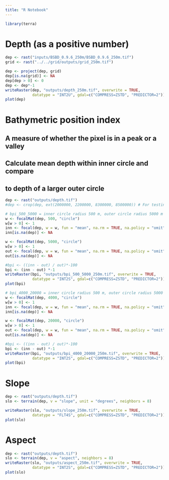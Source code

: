 ```yaml
---
title: "R Notebook"
---
```


```r
library(terra)
```

# Depth (as a positive number)
```r
dep <- rast("inputs/BSBD_0.9.6_250m/BSBD_0.9.6_250m.tif")
grid <- rast("../../grid/outputs/grid_250m.tif")

dep <- project(dep, grid)
dep[is.na(grid)] <- NA
dep[dep > 0] <- 0
dep <- dep*-1
writeRaster(dep, "outputs/depth_250m.tif", overwrite = TRUE,
            datatype = "INT2U", gdal=c("COMPRESS=ZSTD", "PREDICTOR=2"))
plot(dep)
```

# Bathymetric position index
## A measure of whether the pixel is in a peak or a valley
## Calculate mean depth within inner circle and compare
## to depth of a larger outer circle
```r
dep <- rast("outputs/depth.tif")
#dep <- crop(dep, ext(2000000, 2200000, 8300000, 8500000)) # For testing

# bpi_500_5000 = inner circle radius 500 m, outer circle radius 5000 m
w <- focalMat(dep, 500, "circle")
w[w > 0] <- 1
inn <- focal(dep, w = w, fun = "mean", na.rm = TRUE, na.policy = "omit")
inn[is.na(dep)] <- NA

w <- focalMat(dep, 5000, "circle")
w[w > 0] <- 1
out <- focal(dep, w = w, fun = "mean", na.rm = TRUE, na.policy = "omit")
out[is.na(dep)] <- NA

#bpi <- ((inn - out) / out)*-100
bpi <- (inn - out) *-1
writeRaster(bpi, "outputs/bpi_500_5000_250m.tif", overwrite = TRUE,
            datatype = "INT2S", gdal=c("COMPRESS=ZSTD", "PREDICTOR=2"))
plot(bpi)

# bpi_4000_20000 = inner circle radius 500 m, outer circle radius 5000 m
w <- focalMat(dep, 4000, "circle")
w[w > 0] <- 1
inn <- focal(dep, w = w, fun = "mean", na.rm = TRUE, na.policy = "omit")
inn[is.na(dep)] <- NA

w <- focalMat(dep, 20000, "circle")
w[w > 0] <- 1
out <- focal(dep, w = w, fun = "mean", na.rm = TRUE, na.policy = "omit")
out[is.na(dep)] <- NA

#bpi <- ((inn - out) / out)*-100
bpi <- (inn - out) *-1
writeRaster(bpi, "outputs/bpi_4000_20000_250m.tif", overwrite = TRUE,
            datatype = "INT2S", gdal=c("COMPRESS=ZSTD", "PREDICTOR=2"))
plot(bpi)
```

# Slope
```r
dep <- rast("outputs/depth.tif")
slo <- terrain(dep, v = "slope", unit = "degrees", neighbors = 8)

writeRaster(slo, "outputs/slope_250m.tif", overwrite = TRUE,
            datatype = "FLT4S", gdal=c("COMPRESS=ZSTD", "PREDICTOR=2"))
plot(slo)
```

# Aspect
```r
dep <- rast("outputs/depth.tif")
slo <- terrain(dep, v = "aspect", neighbors = 8)
writeRaster(slo, "outputs/aspect_250m.tif", overwrite = TRUE,
            datatype = "INT2S", gdal=c("COMPRESS=ZSTD", "PREDICTOR=2"))
plot(slo)
```


